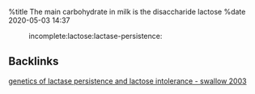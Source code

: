 %title The main carbohydrate in milk is the disaccharide lactose
%date 2020-05-03 14:37

:incomplete:lactose:lactase-persistence:


== Backlinks ==

[[42|genetics of lactase persistence and lactose intolerance - swallow 2003]]
